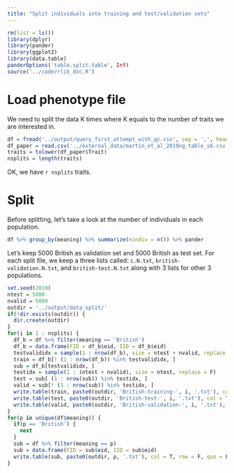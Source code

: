 ```yaml
---
title: "Split individuals into training and test/validation sets"
---
```


```r
rm(list = ls())
library(dplyr)
library(pander)
library(ggplot2)
library(data.table)
panderOptions('table.split.table', Inf)
source('../code/rlib_doc.R')
```

# Load phenotype file

We need to split the data K times where K equals to the number of traits we are interested in.

```r
df = fread('../output/query_first_attempt_with_qc.csv', sep = ',', header = T, data.table = F)
df_paper = read.csv('../external_data/martin_et_al_2019ng_table_s6.csv')
traits = tolower(df_paper$Trait)
nsplits = length(traits)
```

OK, we have `r nsplits` traits.

# Split

Before splitting, let's take a look at the number of individuals in each population.

```r
df %>% group_by(meaning) %>% summarize(nindiv = n()) %>% pander
```

Let's keep 5000 British as validation set and 5000 British as test set. 
For each split file, we keep a three lists called: `c.N.txt`, `british-validation.N.txt`, and `british-test.N.txt` along with 3 lists for other 3 populations. 

```r
set.seed(2019)
ntest = 5000
nvalid = 5000
outdir = '../output/data_split/'
if(!dir.exists(outdir)) {
  dir.create(outdir)
}
for(i in 1 : nsplits) {
  df_b = df %>% filter(meaning == 'British')
  df_b = data.frame(FID = df_b$eid, IID = df_b$eid)
  testvalididx = sample(1 : nrow(df_b), size = ntest + nvalid, replace = F)
  train = df_b[! (1 : nrow(df_b)) %in% testvalididx, ]
  sub = df_b[testvalididx, ]
  testidx = sample(1 : (ntest + nvalid), size = ntest, replace = F)
  test = sub[ (1 : nrow(sub)) %in% testidx, ]
  valid = sub[! (1 : nrow(sub)) %in% testidx, ]
  write.table(train, paste0(outdir, 'British-training-', i, '.txt'), col = T, row = F, quo = F)
  write.table(test, paste0(outdir, 'British-test-', i, '.txt'), col = T, row = F, quo = F)
  write.table(valid, paste0(outdir, 'British-validation-', i, '.txt'), col = T, row = F, quo = F)
}
for(p in unique(df$meaning)) {
  if(p == 'British') {
    next
  }
  sub = df %>% filter(meaning == p)
  sub = data.frame(FID = sub$eid, IID = sub$eid)
  write.table(sub, paste0(outdir, p, '.txt'), col = T, row = F, quo = F)
}
```